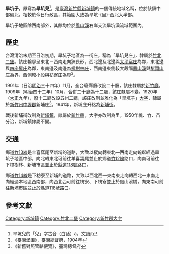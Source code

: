 {{noteTA　
|1 = zh-cn:庄; zh-hk:庄; zh-tw:庄;
}}
'''旱坑子'''，原寫為'''旱坑兒'''<ref>旱坑兒的「兒」字古音（白話）â，文讀jî</ref>，是[[臺灣|臺灣]][[新竹縣|新竹縣]][[新埔鎮|新埔鎮]]的一個傳統地域名稱，位於該鎮中部偏北。相較於今日行政區，其範圍大致為旱坑-{里}-西北大半部。

旱坑子地區除西南部外，其餘均位於[[鳳山溪|鳳山溪]]右岸支流旱坑溪流域範圍內。

==歷史==
台灣清治末期至日治初期，旱坑子地區為一街庄，稱為「旱坑兒庄」，隸屬於[[竹北二堡|竹北二堡]]。該庄輪廓呈東北－西南走向狹長形，西北邊及北邊與[[大平窩庄|大平窩庄]]為鄰，東北邊與[[四座屋庄|四座屋庄]]為鄰，東南邊及南邊為[[樟樹林_(新竹縣)|樟樹林庄]]，西南邊東側較大段隔[[鳳山溪|鳳山溪]]與[[犁頭山庄|犁頭山庄]]為界，西側較小段與[[枋寮_(新竹縣)|枋寮庄]]為界<ref>《臺灣堡圖》，臺灣總督府，1904年</ref>。

1901年（日治[[明治|明治]]三十四年）11月，全台廢縣廳改設二十廳，該庄隸屬於[[新竹廳|新竹廳]]。1909年（明治四十二年）10月，合併二十廳為十二廳，該庄隸屬不變。1920年（[[大正|大正]]九年），廢十二廳改設五州二廳，該庄改制並雅化為「旱坑子」[[大字|大字]]，隸屬於[[新竹州|新竹州]][[中壢郡|中壢郡]]新埔庄<ref>《新舊對照管轄便覽》，臺灣總督府</ref>。1941年，新埔庄升格為[[新埔街|新埔街]]。

戰後新埔街改制為[[新埔鎮|新埔鎮]]，隸屬於[[新竹縣|新竹縣]]，大字亦改制為里。1950年桃、竹、苗分治，新埔鎮隸屬不變。

==交通==
鄉道[[竹13線|竹13線]]是羊喜窩尾至新埔的道路，大致以縱向轉東北—西南走向蜿蜒經過旱坑子地區中部，向北轉東北可前往羊喜窩尾並止於鄉道[[竹12線|竹12線]]路口，向南可前往下樟樹林、新埔市區並止於[[縣道118號|縣道118號]]路口。

鄉道[[竹14線|竹14線]]是下枋寮至新埔的道路，大致以西北西—東南東走向轉西北—東南走向經過本地區西南部，向西北西可前往枋寮、下枋寮並止於鳳山溪橋，向東南可前往新埔市區並止於[[縣道118號|縣道118號]]路口。

==參考文獻==
{{reflist}}

{{新竹郡}}

[[Category:新埔鎮|Category:新埔鎮]]
[[Category:竹北二堡|Category:竹北二堡]]
[[Category:新竹郡大字|Category:新竹郡大字]]
